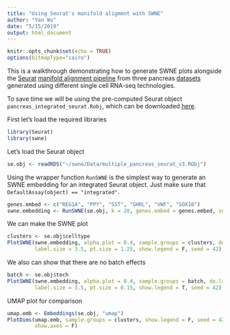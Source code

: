 ```yaml
---
title: "Using Seurat's manifold aligment with SWNE"
author: "Yan Wu"
date: "5/15/2019"
output: html_document
---
```


```r
knitr::opts_chunk$set(echo = TRUE)
options(bitmapType="cairo")
```

This is a walkthrough demonstrating how to generate SWNE plots alongside the [Seurat](http://satijalab.org/seurat/) [manifold alignment pipeline](https://satijalab.org/seurat/v3.0/pancreas_integration_label_transfer.html) from three pancreas [datasets](https://www.dropbox.com/s/1zxbn92y5du9pu0/pancreas_v3_files.tar.gz?dl=1) generated using different single cell RNA-seq technologies.

To save time we will be using the pre-computed Seurat object `pancreas_integrated_seurat.Robj`, which can be downloaded [here](ftp://genome-miner.ucsd.edu/swne_files/multiple_pancreas_seurat_v3.RObj).


First let's load the required libraries
```r
library(Seurat)
library(swne)
```


Let's load the Seurat object
```r
se.obj <- readRDS("~/swne/Data/multiple_pancreas_seurat_v3.RObj")
```


Using the wrapper function `RunSWNE` is the simplest way to generate an SWNE embedding for an integrated Seurat object.
Just make sure that `DefaultAssay(object) == "integrated"`.
```r
genes.embed <- c("REG1A", "PPY", "SST", "GHRL", "VWF", "SOX10")
swne.embedding <- RunSWNE(se.obj, k = 20, genes.embed = genes.embed, snn.exp = 0.25)
```


We can make the SWNE plot
```r
clusters <- se.obj$celltype
PlotSWNE(swne.embedding, alpha.plot = 0.4, sample.groups = clusters, do.label = T, 
         label.size = 3.5, pt.size = 1.25, show.legend = F, seed = 42)
```


We also can show that there are no batch effects
```r
batch <- se.obj$tech
PlotSWNE(swne.embedding, alpha.plot = 0.4, sample.groups = batch, do.label = F, 
         label.size = 3.5, pt.size = 0.15, show.legend = T, seed = 42)
```


UMAP plot for comparison
```r
umap.emb <- Embeddings(se.obj, "umap")
PlotDims(umap.emb, sample.groups = clusters, show.legend = F, seed = 42,
         show.axes = F)
```
